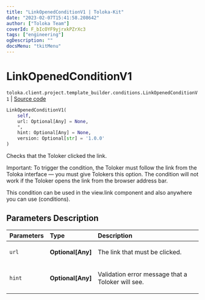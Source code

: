 ```yaml
---
title: "LinkOpenedConditionV1 | Toloka-Kit"
date: "2023-02-07T15:41:58.208642"
author: ["Toloka Team"]
coverId: F_bIcOYF9yjrxkPZrXc3
tags: ["engineering"]
ogDescription: ""
docsMenu: "tkitMenu"
---
```


# LinkOpenedConditionV1
`toloka.client.project.template_builder.conditions.LinkOpenedConditionV1` | [Source code](https://github.com/Toloka/toloka-kit/blob/v1.1.3/src/client/project/template_builder/conditions.py#L166)

```python
LinkOpenedConditionV1(
    self,
    url: Optional[Any] = None,
    *,
    hint: Optional[Any] = None,
    version: Optional[str] = '1.0.0'
)
```

Checks that the Toloker clicked the link.

Important: To trigger the condition, the Toloker must follow the link from the Toloka interface — you must give Tolokers
this option. The condition will not work if the Toloker opens the link from the browser address bar.

This condition can be used in the view.link component and also anywhere you can use (conditions).

## Parameters Description

| Parameters | Type | Description |
| :----------| :----| :-----------|
`url`|**Optional\[Any\]**|<p>The link that must be clicked.</p>
`hint`|**Optional\[Any\]**|<p>Validation error message that a Toloker will see.</p>